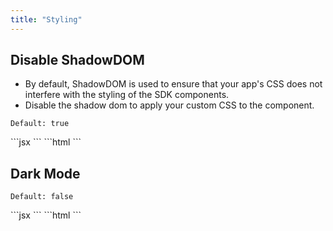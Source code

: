 ```yaml
---
title: "Styling"
---
```


## Disable ShadowDOM
- By default, ShadowDOM is used to ensure that your app's CSS does not interfere with the styling of the SDK components.
- Disable the shadow dom to apply your custom CSS to the component.

`Default: true`

<Tabs>

<Tab title="React / Next.js">
```jsx
<VeltCommentComposer shadowDom={false} />
```
</Tab>

<Tab title="HTML / Other Frameworks"> 
```html
<velt-comment-composer shadow-dom="false"></velt-comment-composer>
```
</Tab>

</Tabs>


## Dark Mode

`Default: false`

<Tabs>

<Tab title="React / Next.js">
```jsx
<VeltCommentComposer darkMode={true} />
```

</Tab>

<Tab title="HTML / Other Frameworks">
```html
<velt-comment-composer dark-mode="true"></velt-comment-composer>
```

</Tab>
</Tabs>